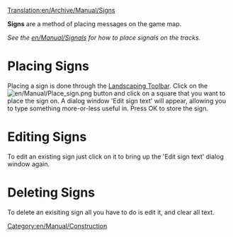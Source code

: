 [[Translation:en/Archive/Manual/Signs]]


'''Signs''' are a method of placing messages on the game map. 

''See the [[en/Manual/Signals]] for how to place signals on the tracks.''


=Placing Signs=
Placing a sign is done through the [[en/Manual/Landscaping|Landscaping Toolbar]]. Click on the [[File:en/Manual/Place sign.png]] button and click on a square that you want to place the sign on. A dialog window 'Edit sign text' will appear, allowing you to type something more-or-less useful in. Press OK to store the sign.

=Editing Signs=
To edit an existing sign just click on it to bring up the 'Edit sign text' dialog window again.

=Deleting Signs=
To delete an exisiting sign all you have to do is edit it, and clear all text.

[[Category:en/Manual/Construction]]